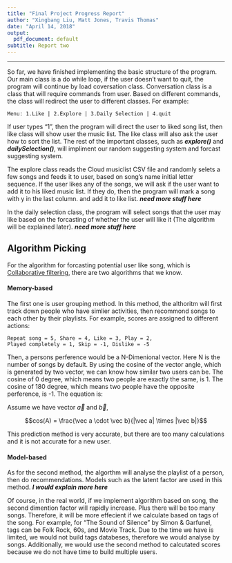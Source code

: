```yaml
---
title: "Final Project Progress Report"
author: "Xingbang Liu, Matt Jones, Travis Thomas"
date: "April 14, 2018"
output:
  pdf_document: default
subtitle: Report two
---
```

***

  So far, we have finished implementing the basic structure of the program. Our main class is a do while loop, if the user doesn't want to quit, the program will continue by load coversation class. Conversation class is a class that will require commands from user. Based on different commands, the class will redirect the user to different classes. For example: 

```
Menu: 1.Like | 2.Explore | 3.Daily Selection | 4.quit
```

If user types "1", then the program will direct the user to liked song list, then like class will show user the music list. The like class will also ask the user how to sort the list.  The rest of the important classes, such as ***explore()*** and ***dailySelection()***, will impliment our random suggesting system and forcast suggesting system. 

The explore class reads the Cloud musiclist CSV file and randomly selets a few songs and feeds it to user, based on song's name initial letter sequence. If the user likes any of the songs, we will ask if the user want to add it to his liked music list. If they do, then the program will mark a song with y in the last column. and add it to like list. ***need more stuff here***

In the daily selection class, the program will select songs that the user may like based on the forcasting of whether the user will like it (The algorithm will be explained later). ***need more stuff here***

## Algorithm Picking

  For the algorithm for forcasting potential user like song, which is [Collaborative filtering](https://en.wikipedia.org/wiki/Collaborative_filtering), there are two algorithms that we know. 
  
#### Memory-based

  The first one is user grouping method. In this method, the althoritm will first track down people who have simlier activities, then recommond songs to each other by their playlists. For example, scores are assigned to different actions:

```
Repeat song = 5, Share = 4, Like = 3, Play = 2, 
Played completely = 1, Skip = -1, Dislike = -5
```

Then, a persons perference would be a N-Dimenional vector. Here N is the number of songs by default. By using the cosine of the vector angle, which is generated by two vector, we can know how similar two users can be. The cosine of 0 degree, which means two people are exactly the same, is 1. The cosine of 180 degree, which means two people have the opposite perference, is -1. The equation is:

Assume we have vector $\vec a$ and $\vec b$,

$$cos(A) = \frac{\vec a \cdot \vec b}{|\vec a| \times |\vec b|}$$

This prediction method is very accurate, but there are too many calculations and it is not accurate for a new user. 

#### Model-based

  As for the second method, the algorthm will analyse the playlist of a person, then do recommendations. Models such as the latent factor are used in this method. ***I would explain more here***

  Of course, in the real world, if we implement algorithm based on song, the second dimention factor will rapidly increase. Plus there will be too many songs. Therefore, it will be more effecient if we calculate based on tags of the song. For example, for "The Sound of Silence" by Simon & Garfunel, tags can be Folk Rock, 60s, and Movie Track. Due to the time we have is limited, we would not build tags databeses, therefore we would analyse by songs. Additionally, we would use the second method to calcutated scores because we do not have time to build multiple users.
